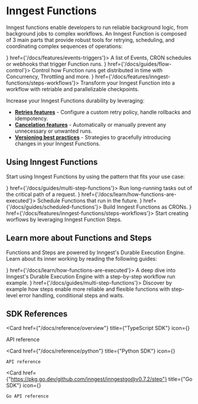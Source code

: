 
# Inngest Functions

Inngest functions enable developers to run reliable background logic, from background jobs to complex workflows.
An Inngest Function is composed of 3 main parts that provide robust tools for retrying, scheduling, and coordinating complex sequences of operations:

<CardGroup cols={1}>
  <Card title="Triggers" icon={<EventIcon />} href={'/docs/features/events-triggers'}>
    A list of Events, CRON schedules or webhooks that trigger Function runs.
  </Card>
  <Card title="Flow Control" icon={<IconPriority size={24} />} href={'/docs/guides/flow-control'}>
    Control how Function runs get distributed in time with Concurrency, Throttling and more.
  </Card>
  <Card title="Steps" icon={<StepsIcon />} href={'/docs/features/inngest-functions/steps-workflows'}>
    Transform your Inngest Function into a workflow with retriable and parallelizable checkpoints.
  </Card>
</CardGroup>


Increase your Inngest Functions durability by leveraging:

- **[Retries features](/docs/features/inngest-functions/errors-retries)** - Configure a custom retry policy, handle rollbacks and idempotency.
- **[Cancelation features](/docs/features/inngest-functions/cancelation)** - Automatically or manually prevent any unnecessary or unwanted runs.
- **[Versioning best practices](/docs/learn/versioning)** - Strategies to gracefully introducing changes in your Inngest Functions.


## Using Inngest Functions

Start using Inngest Functions by using the pattern that fits your use case:

<CardGroup cols={2}>
  <Card title="Background jobs" icon={<StepsIcon />} href={'/docs/guides/multi-step-functions'}>
    Run long-running tasks  out of the critical path of a request.
  </Card>
  <Card title="Delayed Functions" icon={<RunsIcon />} href={'/docs/learn/how-functions-are-executed'}>
    Schedule Functions that run in the future.
  </Card>
  <Card title="CRON Functions" icon={<RunsIcon />} href={'/docs/guides/scheduled-functions'}>
    Build Inngest Functions as CRONs.
  </Card>
  <Card title="Workflows" icon={<RunsIcon />} href={'/docs/features/inngest-functions/steps-workflows'}>
    Start creating worflows by leveraging Inngest Function Steps.
  </Card>
</CardGroup>



## Learn more about Functions and Steps

Functions and Steps are powered by Inngest's Durable Execution Engine. Learn about its inner working by reading the following guides:

<CardGroup cols={1}>
  <Card title="How Functions are executed" icon={<RunsIcon />} href={'/docs/learn/how-functions-are-executed'}>
    A deep dive into Inngest's Durable Execution Engine with a step-by-step workflow run example.
  </Card>
  <Card title="Thinking in Steps" icon={<StepsIcon />} href={'/docs/guides/multi-step-functions'}>
    Discover by example how steps enable more reliable and flexible functions with step-level error handling, conditional steps and waits.
  </Card>
</CardGroup>


## SDK References


<CardGroup cols={3}>

  <Card 
    href={"/docs/reference/overview"}
    title={"TypeScript SDK"}
    icon={<TypeScriptIcon size={24} />}
  >
  API reference
  </Card>

  <Card 
    href={"/docs/reference/python"}
    title={"Python SDK"}
    icon={<PythonIcon size={24} />}
  >
    API reference
  </Card>


  <Card 
    href={"https://pkg.go.dev/github.com/inngest/inngestgo@v0.7.2/step"}
    title={"Go SDK"}
    icon={<GoIcon size={24} />}
  >
    Go API reference
  </Card>

</CardGroup>